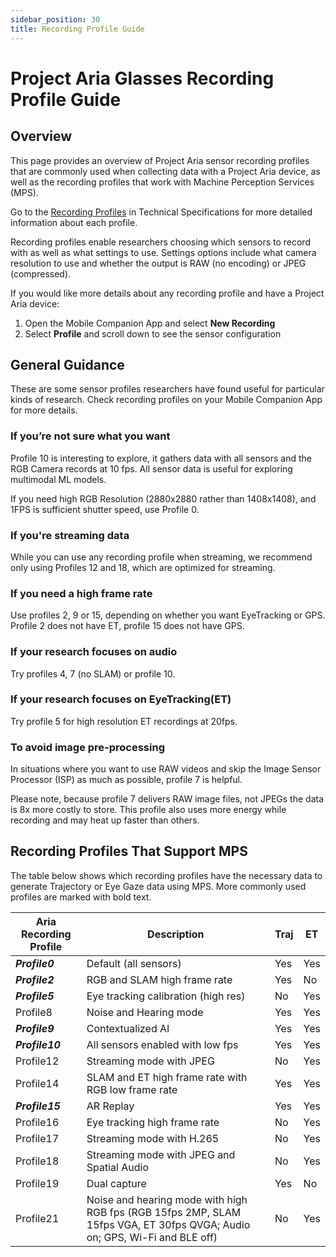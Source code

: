 ```yaml
---
sidebar_position: 30
title: Recording Profile Guide
---
```


# Project Aria Glasses Recording Profile Guide

## Overview

This page provides an overview of Project Aria sensor recording profiles that are commonly used when collecting data with a Project Aria device, as well as the recording profiles that work with Machine Perception Services (MPS).

Go to the [Recording Profiles](tech_spec/recording_profiles.mdx) in Technical Specifications for more detailed information about each profile.

Recording profiles enable researchers choosing which sensors to record with as well as what settings to use. Settings options include what camera resolution to use and whether the output is RAW (no encoding) or JPEG (compressed).

If you would like more details about any recording profile and have a Project Aria device:

1. Open the Mobile Companion App and select **New Recording**
2. Select **Profile** and scroll down to see the sensor configuration


## General Guidance

These are some sensor profiles researchers have found useful for particular kinds of research. Check recording profiles on your Mobile Companion App for more details.

### If you’re not sure what you want

Profile 10 is interesting to explore, it gathers data with all sensors and the RGB Camera records at 10 fps. All sensor data is useful for exploring multimodal ML models.

If you need high RGB Resolution (2880x2880 rather than 1408x1408), and 1FPS is sufficient shutter speed, use Profile 0.

### If you're streaming data

While you can use any recording profile when streaming, we recommend only using Profiles 12 and 18, which are optimized for streaming.

### If you need a high frame rate

Use profiles 2, 9 or 15, depending on whether you want EyeTracking or GPS. Profile 2 does not have ET, profile 15 does not have GPS.

### If your research focuses on audio

Try profiles 4, 7 (no SLAM) or profile 10.

### If your research focuses on EyeTracking(ET)

Try profile 5 for high resolution ET recordings at 20fps.

### To avoid image pre-processing

In situations where you want to use RAW videos and skip the Image Sensor Processor (ISP) as much as possible, profile 7 is helpful.

Please note, because profile 7 delivers RAW image files, not JPEGs the data is 8x more costly to store. This profile also uses more energy while recording and may heat up faster than others.



## Recording Profiles That Support MPS

The table below shows which recording profiles have the necessary data to generate Trajectory or Eye Gaze data using MPS. More commonly used profiles are marked with bold text.


|Aria Recording Profile	|Description	|Traj	|ET	|
|---	|---	|---	|---	|
|***Profile0***	|Default (all sensors)	|Yes	|Yes	|
|***Profile2***	|RGB and SLAM high frame rate	|Yes	|No	|
|***Profile5***	|Eye tracking calibration (high res)	|No	|Yes	|
|Profile8	|Noise and Hearing mode	|Yes	|Yes	|
|***Profile9***	|Contextualized AI	|Yes	|Yes	|
|***Profile10***	|All sensors enabled with low fps	|Yes	|Yes	|
|Profile12	|Streaming mode with JPEG	|No	|Yes	|
|Profile14	|SLAM and ET high frame rate with RGB low frame rate	|Yes	|Yes	|
|***Profile15***	|AR Replay	|Yes	|Yes	|
|Profile16	|Eye tracking high frame rate	|No	|Yes	|
|Profile17	|Streaming mode with H.265	|No	|Yes	|
|Profile18	|Streaming mode with JPEG and Spatial Audio	|No	|Yes	|
|Profile19	|Dual capture	|Yes	|No	|
|Profile21	|Noise and hearing mode with high RGB fps (RGB 15fps 2MP, SLAM 15fps VGA, ET 30fps QVGA; Audio on; GPS, Wi-Fi and BLE off)	|No	|Yes	|
